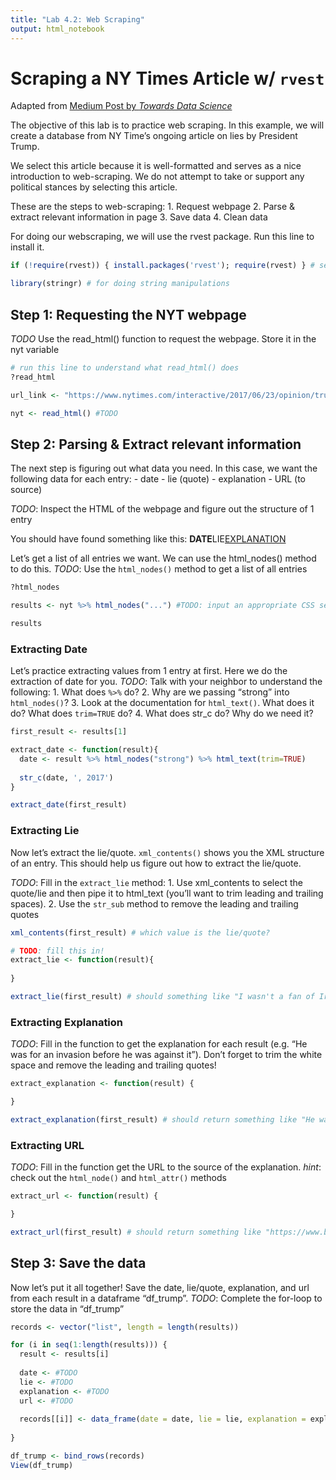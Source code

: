 ```yaml
---
title: "Lab 4.2: Web Scraping"
output: html_notebook
---
```


# Scraping a NY Times Article w/ `rvest`
Adapted from [Medium Post by _Towards Data Science_](https://medium.com/towards-data-science/web-scraping-tutorial-in-r-5e71fd107f32)

The objective of this lab is to practice web scraping. In this example, we will create a database from NY Time's ongoing article on lies by President Trump.

We select this article because it is well-formatted and serves as a nice introduction to web-scraping. We do not attempt to take or support any political stances by selecting this article.

These are the steps to web-scraping:
 1. Request webpage
 2. Parse & extract relevant information in page
 3. Save data
 4. Clean data

For doing our webscraping, we will use the rvest package. Run this line to install it.
```r
if (!require(rvest)) { install.packages('rvest'); require(rvest) } # see https://github.com/hadley/rvest

library(stringr) # for doing string manipulations
```

## Step 1: Requesting the NYT webpage

*TODO* Use the read_html() function to request the webpage. Store it in the nyt variable
```r
# run this line to understand what read_html() does
?read_html

url_link <- "https://www.nytimes.com/interactive/2017/06/23/opinion/trumps-lies.html"

nyt <- read_html() #TODO
```

## Step 2: Parsing & Extract relevant information

The next step is figuring out what data you need. In this case, we want the following data for each entry:
- date
- lie (quote)
- explanation
- URL (to source)

*TODO*: Inspect the HTML of the webpage and figure out the structure of 1 entry

You should have found something like this:
<span class="short-desc"><strong>DATE</strong>LIE<span class="short-truth"><a href=URL>EXPLANATION</a></span></span>


Let's get a list of all entries we want. We can use the html_nodes() method to do this.
*TODO*: Use the `html_nodes()` method to get a list of all entries
```r
?html_nodes

results <- nyt %>% html_nodes("...") #TODO: input an appropriate CSS selector into html_nodes

results
```


### Extracting Date

Let's practice extracting values from 1 entry at first. Here we do the extraction of date for you.
*TODO*: Talk with your neighbor to understand the following:
1. What does `%>%` do?
2. Why are we passing "strong" into `html_nodes()`?
3. Look at the documentation for `html_text()`. What does it do? What does `trim=TRUE` do?
4. What does str_c do? Why do we need it?
```r
first_result <- results[1]

extract_date <- function(result){
  date <- result %>% html_nodes("strong") %>% html_text(trim=TRUE)
  
  str_c(date, ', 2017') 
}

extract_date(first_result)
```

### Extracting Lie

Now let's extract the lie/quote. `xml_contents()` shows you the XML structure of an entry. This should help us figure out how to extract the lie/quote.

*TODO*: Fill in the `extract_lie` method: 
 1. Use xml_contents to select the quote/lie and then pipe it to html_text (you'll want to trim leading and trailing spaces).
 2. Use the `str_sub` method to remove the leading and trailing quotes
```r
xml_contents(first_result) # which value is the lie/quote?

# TODO: fill this in!
extract_lie <- function(result){
  
}

extract_lie(first_result) # should something like "I wasn't a fan of Iraq. I didn't want to go into Iraq."
```

### Extracting Explanation
*TODO*: Fill in the function to get the explanation for each result (e.g. "He was for an invasion before he was against it"). Don't forget to trim the white space and remove the leading and trailing quotes!
```r
extract_explanation <- function(result) {

}

extract_explanation(first_result) # should return something like "He was for an invasion before he was against it."
```

### Extracting URL
*TODO*: Fill in the function get the URL to the source of the explanation.
_hint_: check out the `html_node()` and `html_attr()` methods

```r
extract_url <- function(result) {

}

extract_url(first_result) # should return something like "https://www.buzzfeed.com/andrewkaczynski/in-2002-donald-trump-said-he-supported-invading-iraq-on-the"
```

## Step 3: Save the data
Now let's put it all together! Save the date, lie/quote, explanation, and url from each result in a dataframe "df_trump".
*TODO*: Complete the for-loop to store the data in "df_trump"
```r
records <- vector("list", length = length(results))

for (i in seq(1:length(results))) {
  result <- results[i]
  
  date <- #TODO
  lie <- #TODO
  explanation <- #TODO
  url <- #TODO
  
  records[[i]] <- data_frame(date = date, lie = lie, explanation = explanation, url = url)
  
}

df_trump <- bind_rows(records)
View(df_trump)
```

